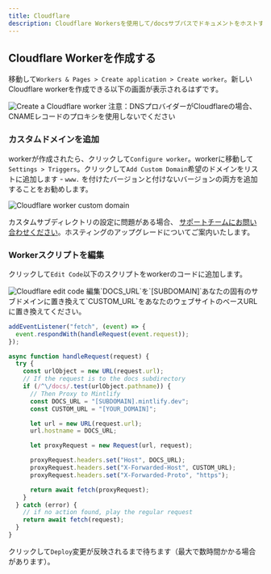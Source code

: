 ```yaml
---
title: Cloudflare
description: Cloudflare Workersを使用して/docsサブパスでドキュメントをホストする
---
```


## Cloudflare Workerを作成する

移動して`Workers & Pages > Create application > Create worker`。新しいCloudflare workerを作成できる以下の画面が表示されるはずです。

<Frame>
  <img alt="Create a Cloudflare worker" src="/images/cloudflare/worker.png" />
</Frame>

<Warning>
  注意：DNSプロバイダーがCloudflareの場合、CNAMEレコードのプロキシを使用しないでください
</Warning>

### カスタムドメインを追加

workerが作成されたら、クリックして`Configure worker`。workerに移動して
`Settings > Triggers`。クリックして`Add Custom Domain`希望のドメインをリストに追加します - `www.`
を付けたバージョンと付けないバージョンの両方を追加することをお勧めします。

<Frame>
  <img alt="Cloudflare worker custom domain" src="/images/cloudflare/custom-domain.png" />
</Frame>

カスタムサブディレクトリの設定に問題がある場合、
[サポートチームにお問い合わせください](mailto:sales@mintlify.com)。ホスティングのアップグレードについてご案内いたします。

### Workerスクリプトを編集

クリックして`Edit Code`以下のスクリプトをworkerのコードに追加します。

<Frame>
  <img alt="Cloudflare edit code" src="/images/cloudflare/edit-code.png" />
</Frame>

<Tip>
  編集`DOCS_URL`を`[SUBDOMAIN]`あなたの固有のサブドメインに置き換えて`CUSTOM_URL`をあなたのウェブサイトのベースURLに置き換えてください。
</Tip>

```javascript
addEventListener("fetch", (event) => {
  event.respondWith(handleRequest(event.request));
});

async function handleRequest(request) {
  try {
    const urlObject = new URL(request.url);
    // If the request is to the docs subdirectory
    if (/^\/docs/.test(urlObject.pathname)) {
      // Then Proxy to Mintlify
      const DOCS_URL = "[SUBDOMAIN].mintlify.dev";
      const CUSTOM_URL = "[YOUR_DOMAIN]";

      let url = new URL(request.url);
      url.hostname = DOCS_URL;

      let proxyRequest = new Request(url, request);

      proxyRequest.headers.set("Host", DOCS_URL);
      proxyRequest.headers.set("X-Forwarded-Host", CUSTOM_URL);
      proxyRequest.headers.set("X-Forwarded-Proto", "https");

      return await fetch(proxyRequest);
    }
  } catch (error) {
    // if no action found, play the regular request
    return await fetch(request);
  }
}
```

クリックして`Deploy`変更が反映されるまで待ちます（最大で数時間かかる場合があります）。
